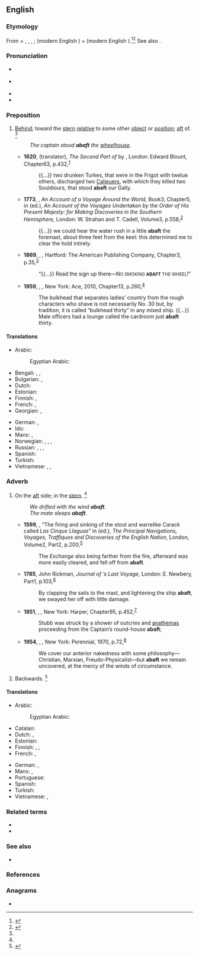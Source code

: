 ==English==

===Etymology===
From {{m|en|a-||on}} + {{der|en|enm|baft}}, {{m|enm|baften}}, {{m|enm|biaften}}, {{der|en|ang|beæftan}}; {{m|ang|be||by}} (modern English {{m|en|by}}) + {{m|ang|æftan||behind}} (modern English {{m|en|after}}).<ref name=AHD>{{cite-book|editor=Morris, William|title=The American Heritage Dictionary of the English Language|year=1969|year_published=1971|publisher=American Heritage Publishing Co., Inc.|location=New York, NY|isbn=0-395-09066-0|page=1|chapter}}</ref><ref name=RH>{{cite-book|editor=Urdang, Laurence|title=The Random House College Dictionary|year=1975|year_published=1984|publisher=Random House, Inc.|location=New York, NY|isbn=0-394-43600-8|page=1|chapter}}</ref> See also {{m|en|aft}}.

===Pronunciation===
* {{a|RP}} {{IPA|en|/əˈbæft/|/əˈbɑːft/}}
* {{a|GenAm}} {{IPA|en|/əˈbæft/|/əˈbɑft/}}
* {{audio|en|en-us-abaft.ogg|Audio (US)}}
* {{rhymes|en|ɑːft}}

===Preposition===
{{en-prep}}

# {{lb|en|nautical}} [[behind|Behind]]; toward the [[stern]] [[relative]] to some other [[object]] or [[position]]; [[aft]] of. {{defdate|First attested around the late 15<sup>th</sup> century.}}<ref name=SOED/>
#: {{syn|en|abaft [[of]]}}
#: ''The captain stood '''abaft''' the [[wheelhouse]].''
#* '''1620''', {{w|Thomas Shelton (translator)|Thomas Shelton}} (translator), ''The Second Part of {{w|Don Quixote|the History of the Valorous and Witty Knight-Errant, Don Quixote of the Mancha}}'' by {{w|Miguel de Cervantes}}, London: Edward Blount, Chapter{{nbsp}}63, p.{{nbsp}}432,<sup>[http://name.umdl.umich.edu/A18335.0001.001]</sup>
#*: {{...}}  two drunken Turkes, that were in the Frigot with twelue others, discharged two [[caliver|Calieuers]], with which they killed two Souldiours, that stood '''abaft''' our Gally.
#* '''1773''', {{w|James Cook}}, ''An Account of a Voyage Around the World,'' Book{{nbsp}}3, Chapter{{nbsp}}5, in {{w|John Hawkesworth (book editor)|John Hawkesworth}} (ed.), ''An Account of the Voyages Undertaken by the Order of His Present Majesty: for Making Discoveries in the Southern Hemisphere,'' London: W. Strahan and T. Cadell, Volume{{nbsp}}3, p.{{nbsp}}558,<sup>[http://name.umdl.umich.edu/004846500.0001.003]</sup>
#*: {{...}} we could hear the water rush in a little '''abaft''' the foremast, about three feet from the keel: this determined me to clear the hold intirely.
#* '''1869''', {{w|Mark Twain}}, ''{{w|The Innocents Abroad}},'' Hartford: The American Publishing Company, Chapter{{nbsp}}3, p.{{nbsp}}35,<sup>[https://archive.org/details/innocentsabroad00twairich/page/35/mode/1up?q=abaft]</sup>
#*: “{{...}} Read the sign up there—N<small>O SMOKING '''ABAFT''' THE WHEEL</small>!”
#* '''1959''', {{w|Robert A. Heinlein}}, ''{{w|Starship Troopers}},''  New York: Ace, 2010, Chapter{{nbsp}}13, p.{{nbsp}}260,<sup>[https://books.google.ca/books?id=rmEIDAAAQBAJ&newbks=1&newbks_redir=0&printsec=frontcover#v=onepage&q&f=false]</sup>
#*: The bulkhead that separates ladies’ country from the rough characters who shave is not necessarily No. 30 but, by tradition, it is called “bulkhead thirty” in any mixed ship. {{...}} Male officers had a lounge called the cardroom just '''abaft''' thirty.

====Translations====
{{trans-top|(nautical) behind; toward the stern relative to some other object or position; aft of}}
* Arabic: {{t|ar|خَلْف}}
*: Egyptian Arabic: {{t|arz|ورا|tr=wara|sc=Arab}}
* Bengali: {{t|bn|পিছন দিকে|sc=Beng}}, {{t|bn|পশ্চাদ্দিকে|sc=Beng}}, {{t|bn|জাহাজের পিছনের অর্ধাংশে|sc=Beng}}
* Bulgarian: {{t+|bg|назад}}, {{t|bg|към кърмата}}
* Dutch: {{t|nl|achterlijker dan}}
* Estonian: {{t|et|ahtris}}
* Finnish: {{t+|fi|takana}}, {{t+|fi|taakse}}
* French: {{t+|fr|en arrière de}}, {{t|fr|sur l'arrière de}}
* Georgian: {{t|ka|უკან}}, {{t|ka|კიჩოზე}}
{{trans-mid}}
* German: {{t+|de|achtern}}, {{t+|de|hintern}}
* Ido: {{t+|io|dop}}
* Manx: {{t|gv|ny yei|alt=ny yei (my yei, etc.)}}, {{t|gv|cooyl|alt=cooyl (aym, etc.)}}
* Norwegian: {{t+|no|akter}}, {{t|no|akterut}}, {{t+|no|aktenfor}}, {{t|no|akterlig}}
* Russian: {{t+|ru|позади́}}, {{t+|ru|сза́ди}}, {{t|ru|на [[корма|корме́]]}} {{qualifier|on the stern}}, {{t|ru|с [[корма|кормы́]]}} {{qualifier|from the stern}}
* Spanish: {{t|es|a popa}}
* Turkish: {{t|tr|geride}}
* Vietnamese: {{t+check|vi|sau}}, {{t-check|vi|[[ở]] [[đằng sau]]}} <!-- was "[[ở]] [[đằng sau]]" - assumed sum-of-parts; if an idiom, remove the wikilinks to the individual words. see [[User:Kephir/gadgets/xte#Translation_fixing]] -->, {{t+check|vi|phía sau|alt=ở phía sau}} <!-- was "ở [[phía sau]]" - assumed inflected form or vocalised spelling; please verify if linking is acceptable. see [[User:Kephir/gadgets/xte#Translation_fixing]] -->
{{trans-bottom}}

===Adverb===
{{en-adv}}

# {{lb|en|nautical}} On the [[aft]] side; in the [[stern]]. {{defdate|First attested in the early 17<sup>th</sup> century.}}<ref name=SOED/>
#: ''We drifted with the wind '''abaft'''.''
#: ''The mate sleeps '''abaft'''.''
#* '''1599''', {{w|Nicholas Downton}}, “The firing and sinking of the stout and warrelike Carack called ''Las Cinque Llaguas''” in {{w|Richard Hakluyt}} (ed.), ''The Principal Navigations, Voyages, Traffiques and Discoveries of the English Nation,'' London, Volume{{nbsp}}2, Part{{nbsp}}2, p.{{nbsp}}200,<sup>[http://name.umdl.umich.edu/A02495.0001.001]</sup>
#*: The ''Exchange'' also being farther from the fire, afterward was more easily cleared, and fell off from '''abaft'''.
#* '''1785''', John Rickman, ''Journal of {{w|James Cook|Captain Cook}}’s Last Voyage,'' London: E. Newbery, Part{{nbsp}}1, p.{{nbsp}}103,<sup>[http://name.umdl.umich.edu/004895036.0001.000]</sup>
#*: By clapping the sails to the mast, and lightening the ship '''abaft''', we swayed her off with little damage.
#* '''1851''', {{w|Herman Melville}}, ''{{w|Moby-Dick}},'' New York: Harper, Chapter{{nbsp}}95, p.{{nbsp}}452,<sup>[https://archive.org/details/mobydickorwhale01melv/page/452/mode/1up?q=abaft]</sup>
#*: Stubb was struck by a shower of outcries and [[anathema]]s proceeding from the Captain’s round-house '''abaft''';
#* '''1954''', {{w|Aldous Huxley}}, ''{{w|The Doors of Perception}},'' New York: Perennial, 1970, p.{{nbsp}}72,<sup>[https://archive.org/details/doorsofperceptio00huxl/page/72/mode/1up?q=abaft]</sup>
#*: We cover our anterior nakedness with some philosophy—Christian, Marxian, Freudo-Physicalist—but '''abaft''' we remain uncovered, at the mercy of the winds of circumstance.
# {{lb|en|nautical|obsolete}} Backwards. {{defdate|Attested from around (1150 to 1350) until the late 15<sup>th</sup> century.}}<ref name=SOED>{{R:SOED5|page=2}}</ref>

====Translations====
{{trans-top|(nautical) on the aft side}}
* Arabic: {{t|ar|فِي مُؤَخَّرَة}}
*: Egyptian Arabic: {{t|arz|فأخر|tr=fʔāḫer|sc=Arab}}
* Catalan: {{t|ca|a popa}}
* Dutch: {{t|nl|naar achter}}, {{t+|nl|achteruit}}
* Estonian: {{t|et|ahtris}}
* Finnish: {{t+|fi|perä|alt=perässä}}, {{t+|fi|perä|alt=perään}}, {{t+|fi|takaa}}
* French: {{t|fr|sur l'arrière}}, {{t|fr|vers l'arrière}}
{{trans-mid}}
* German: {{t+|de|achteraus}}, {{t+|de|achtern}}
* Manx: {{t|gv|gys jerrey ny lhuingey}}, {{t|gv|gys y stiur}}
* Portuguese: {{t|pt|[[à]] [[popa]]}}
* Spanish: {{t|es|a popa}}
* Turkish: {{t|tr|kıç tarafında}}
* Vietnamese: {{t-check|vi|[[ở]] [[phía sau]] [[bánh lái]]}} <!-- was "[[ở]] [[phía sau]] [[bánh lái]]" - assumed sum-of-parts; if an idiom, remove the wikilinks to the individual words. see [[User:Kephir/gadgets/xte#Translation_fixing]] -->, {{t-check|vi|[[gần]] [[phía]] bánh lái}} <!-- was "[[gần]] [[phía]] bánh lái" - assumed sum-of-parts; if an idiom, remove the wikilinks to the individual words. see [[User:Kephir/gadgets/xte#Translation_fixing]] -->
{{trans-bottom}}

===Related terms===
* {{l|en|aft}}
* {{l|en|after}}

===See also===
* {{l|en|astern}}

===References===
<references/>

===Anagrams===
* {{anagrams|en|a=aabft|BAFTA|bafta}}
